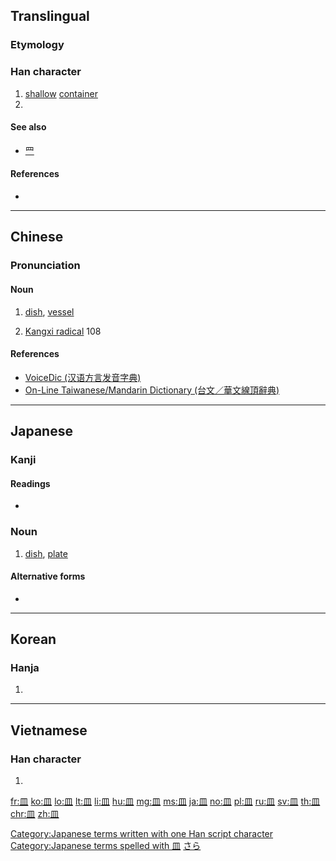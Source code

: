 {{character info/new}}
{{also|血|罒}}
==Translingual==
{{stroke order|type=animate}}

===Etymology===
{{Han etyl}}

{{liushu|p}}

===Han character===
{{Han char|rn=108|rad=皿|as=00|sn=5|four=77100|canj=BT}}

# [[shallow]] [[container]]
# {{mul-kangxi radical-def}}

====See also====
* {{l|mul|血}} [[罒]]

====References====
* {{Han ref|kx=0792.330|dkj=22941|dj=1207.290|hdz=42557.010|uh=76BF|ud=30399|bh=A5D7|bd=42455}}

----

==Chinese==
{{zh-forms}}

===Pronunciation===
{{zh-pron
|m=mǐn
|c=ming5
|h=pfs=mén
|mn=béng
|w=
|mc=y
|oc=y
|ma=|ma2=
|cat=n
}}

====Noun====
{{zh-noun}}

# [[dish]], [[vessel]]
#: {{zh-x|培養皿|Petri dish}}
# [[w:Kangxi_radical|Kangxi radical]] 108 {{non-gloss definition|(dish)}}

====References====
* [http://cn.voicedic.com/ VoiceDic (汉语方言发音字典)]
* [http://210.240.194.97/iug/ungian/soannteng/chil/taihoa.asp On-Line Taiwanese/Mandarin Dictionary (台文／華文線頂辭典)]

----

==Japanese==

===Kanji===
{{ja-kanji|grade=3|rs=皿00}}

====Readings====
* {{ja-readings|on=[[べい]] (bei), [[みょう]] (myō)|kun=[[さら]] (sara)|nanori=}}

===Noun===
{{ja-noun|さら}}

# [[dish]], [[plate]]

====Alternative forms====
* {{l|ja|盤}}

[[Category:Japanese terms written with one Han script character]]
[[Category:Japanese terms spelled with 皿]]
[[Category:Japanese basic words|さら]]

----

==Korean==

===Hanja===
{{ko-hanja|hangeul=명|eumhun=|rv=myeong|mr=myŏng|y=myeng}}

# {{defn|lang=ko|sort=皿00}}

----

==Vietnamese==

===Han character===
{{vi-readings|rs=皿00|hanviet=[[mãnh]], [[mảng]], [[mảnh]], [[mịn]]}}

# {{defn|lang=vi|sort=皿00}}

[[Category:CJKV radicals| ]]

[[fr:皿]]
[[ko:皿]]
[[lo:皿]]
[[lt:皿]]
[[li:皿]]
[[hu:皿]]
[[mg:皿]]
[[ms:皿]]
[[ja:皿]]
[[no:皿]]
[[pl:皿]]
[[ru:皿]]
[[sv:皿]]
[[th:皿]]
[[chr:皿]]
[[zh:皿]]